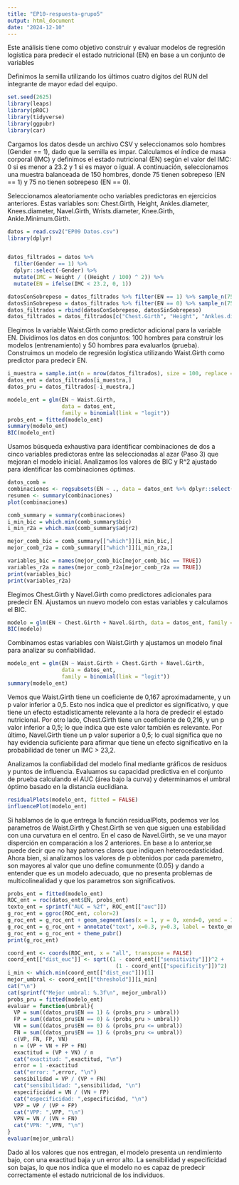 ```yaml
---
title: "EP10-respuesta-grupo5"
output: html_document
date: "2024-12-10"
---
```


Este análisis tiene como objetivo construir y evaluar modelos de regresión logística para predecir el estado nutricional (EN) en base a un conjunto de variables

Definimos la semilla utilizando los últimos cuatro dígitos del RUN del integrante de mayor edad del equipo.

```r
set.seed(2625)
library(leaps)
library(pROC)
library(tidyverse)
library(ggpubr)
library(car)
```

Cargamos los datos desde un archivo CSV y seleccionamos solo hombres (Gender == 1), dado que la semilla es impar. Calculamos el índice de masa corporal (IMC) y definimos el estado nutricional (EN) según el valor del IMC: 0 si es menor a 23.2 y 1 si es mayor o igual. A continuación, seleccionamos una muestra balanceada de 150 hombres, donde 75 tienen sobrepeso (EN == 1) y 75 no tienen sobrepeso (EN == 0).

Seleccionamos aleatoriamente ocho variables predictoras en ejercicios anteriores. Estas variables son: Chest.Girth, Height, Ankles.diameter, Knees.diameter, Navel.Girth, Wrists.diameter, Knee.Girth, Ankle.Minimum.Girth.
```r
datos = read.csv2("EP09 Datos.csv")
library(dplyr)


datos_filtrados = datos %>%
  filter(Gender == 1) %>%
  dplyr::select(-Gender) %>%
  mutate(IMC = Weight / ((Height / 100) ^ 2)) %>%
  mutate(EN = ifelse(IMC < 23.2, 0, 1))

datosConSobrepeso = datos_filtrados %>% filter(EN == 1) %>% sample_n(75)
datosSinSobrepeso = datos_filtrados %>% filter(EN == 0) %>% sample_n(75)
datos_filtrados = rbind(datosConSobrepeso, datosSinSobrepeso)
datos_filtrados = datos_filtrados[c("Chest.Girth", "Height", "Ankles.diameter", "Knees.diameter", "Navel.Girth", "Wrists.diameter", "Knee.Girth", "Ankle.Minimum.Girth", "IMC", "EN", "Waist.Girth")]
```
Elegimos la variable Waist.Girth como predictor adicional para la variable EN. Dividimos los datos en dos conjuntos: 100 hombres para construir los modelos (entrenamiento) y 50 hombres para evaluarlos (prueba). Construimos un modelo de regresión logística utilizando Waist.Girth como predictor para predecir EN.

```r
i_muestra = sample.int(n = nrow(datos_filtrados), size = 100, replace = F)
datos_ent = datos_filtrados[i_muestra,]
datos_pru = datos_filtrados[-i_muestra,]

modelo_ent = glm(EN ~ Waist.Girth, 
                 data = datos_ent, 
                 family = binomial(link = "logit"))
probs_ent = fitted(modelo_ent)
summary(modelo_ent)
BIC(modelo_ent)
```

Usamos búsqueda exhaustiva para identificar combinaciones de dos a cinco variables predictoras entre las seleccionadas al azar (Paso 3) que mejoran el modelo inicial. Analizamos los valores de BIC y R^2 ajustado para identificar las combinaciones óptimas. 

```r
datos_comb = 
combinaciones <- regsubsets(EN ~ ., data = datos_ent %>% dplyr::select(-IMC, -Height), nbest = 1, nvmax = 16, method = "exhaustive")
resumen <- summary(combinaciones)
plot(combinaciones)

comb_summary = summary(combinaciones)
i_min_bic = which.min(comb_summary$bic)
i_min_r2a = which.max(comb_summary$adjr2)

mejor_comb_bic = comb_summary[["which"]][i_min_bic,]
mejor_comb_r2a = comb_summary[["which"]][i_min_r2a,]

variables_bic = names(mejor_comb_bic[mejor_comb_bic == TRUE])
variables_r2a = names(mejor_comb_r2a[mejor_comb_r2a == TRUE])
print(variables_bic)
print(variables_r2a)
```

Elegimos Chest.Girth y Navel.Girth como predictores adicionales para predecir EN. Ajustamos un nuevo modelo con estas variables y calculamos el BIC.

```r
modelo = glm(EN ~ Chest.Girth + Navel.Girth, data = datos_ent, family = binomial(link = "logit"))
BIC(modelo)
```

Combinamos estas variables con Waist.Girth y ajustamos un modelo final para analizar su confiabilidad.

```r
modelo_ent = glm(EN ~ Waist.Girth + Chest.Girth + Navel.Girth, 
                 data = datos_ent, 
                 family = binomial(link = "logit"))
summary(modelo_ent)
```
Vemos que Waist.Girth tiene un coeficiente de 0,167 aproximadamente, y un p valor inferior a 0,5. Esto nos indica que el predictor es significativo, y que tiene un efecto estadísticamente relevante a la hora de predecir el estado nutricional. Por otro lado, Chest.Girth tiene un coeficiente de 0,216, y un p valor inferior a 0,5; lo que indica que este valor también es relevante. Por último, Navel.Girth tiene un p valor superior a 0,5; lo cual significa que no hay evidencia suficiente para afirmar que tiene un efecto significativo en la probabilidad de tener un IMC > 23,2. 

Analizamos la confiabilidad del modelo final mediante gráficos de residuos y puntos de influencia. Evaluamos su capacidad predictiva en el conjunto de prueba calculando el AUC (área bajo la curva) y determinamos el umbral óptimo basado en la distancia euclidiana.

```r
residualPlots(modelo_ent, fitted = FALSE)
influencePlot(modelo_ent)
```
Si hablamos de lo que entrega la función residualPlots, podemos ver los parametros de Waist.Girth y Chest.Girth se ven que siguen una estabilidad con una curvatura en el centro. En el caso de Navel.Girth, se ve una mayor disperción en comparación a los 2 anteriores. En base a lo anterior,se puede decir que no hay patrones claros que indiquen heterocedasticidad.
Ahora bien, si analizamos los valores de p obtenidos por cada paremetro, son mayores al valor que uno define comunmente (0.05) y dando a entender que es un modelo adecuado, que no presenta problemas de multicolinealidad y que los parametros son significativos.


```r
probs_ent = fitted(modelo_ent)
ROC_ent = roc(datos_ent$EN, probs_ent)
texto_ent = sprintf("AUC = %2f", ROC_ent[["auc"]])
g_roc_ent = ggroc(ROC_ent, color=2)
g_roc_ent = g_roc_ent + geom_segment(aes(x = 1, y = 0, xend=0, yend = 1), linetype = 2)
g_roc_ent = g_roc_ent + annotate("text", x=0.3, y=0.3, label = texto_ent)
g_roc_ent = g_roc_ent + theme_pubr()
print(g_roc_ent)

coord_ent <- coords(ROC_ent, x = "all", transpose = FALSE)
coord_ent[["dist_euc"]] <- sqrt((1 - coord_ent[["sensitivity"]])^2 +
                                  (1 - coord_ent[["specificity"]])^2)
i_min <- which.min(coord_ent[["dist_euc"]])[1]
mejor_umbral <- coord_ent[["threshold"]][i_min]
cat("\n")
cat(sprintf("Mejor umbral: %.3f\n", mejor_umbral))
probs_pru = fitted(modelo_ent)
evaluar = function(umbral){
  VP = sum((datos_pru$EN == 1) & (probs_pru > umbral))
  FP = sum((datos_pru$EN == 0) & (probs_pru > umbral))
  VN = sum((datos_pru$EN == 0) & (probs_pru <= umbral))
  FN = sum((datos_pru$EN == 1) & (probs_pru <= umbral))
  c(VP, FN, FP, VN)
  n = (VP + VN + FP + FN)
  exactitud = (VP + VN) / n
  cat("exactitud: ",exactitud, "\n")
  error = 1 -exactitud
  cat("error: ",error, "\n")
  sensibilidad = VP / (VP + FN)
  cat("sensibilidad: ",sensibilidad, "\n")
  especificidad = VN / (VN + FP)
  cat("especificidad: ",especificidad, "\n")
  VPP = VP / (VP + FP)
  cat("VPP: ",VPP, "\n")
  VPN = VN / (VN + FN)
  cat("VPN: ",VPN, "\n")  
}
evaluar(mejor_umbral)

```

Dado al los valores que nos entregan, el modelo presenta un rendimiento bajo, con una exactitud baja y un error alto. La sensibilidad y especificidad son bajas, lo que nos indica que el modelo no es capaz de predecir correctamente el estado nutricional de los individuos.